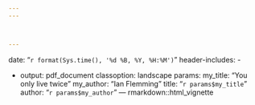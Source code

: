 ```yaml
---
---



---
```

date: "`r format(Sys.time(), '%d %B, %Y, %H:%M')`"
header-includes:
  - \usepackage{tikz}
  - \usetikzlibrary{trees,arrows}
output: pdf_document
classoption: landscape
params:
  my_title: "You only live twice"
  my_author: "Ian Flemming"
title: "`r params$my_title`"  
author: "`r params$my_author`"
---
rmarkdown::html_vignette
